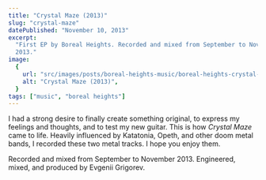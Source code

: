 ```yaml
---
title: "Crystal Maze (2013)"
slug: "crystal-maze"
datePublished: "November 10, 2013"
excerpt:
  "First EP by Boreal Heights. Recorded and mixed from September to November
  2013."
image:
  {
    url: "src/images/posts/boreal-heights-music/boreal-heights-crystal-maze.jpg",
    alt: "Crystal Maze (2013)",
  }
tags: ["music", "boreal heights"]
---
```



<EmbedImage src={albumCover} description="Artwork by Larm Rmah via Unsplash." />

I had a strong desire to finally create something original, to express my
feelings and thoughts, and to test my new guitar. This is how _Crystal Maze_
came to life. Heavily influenced by Katatonia, Opeth, and other doom metal
bands, I recorded these two metal tracks. I hope you enjoy them.

<EmbedSpotify src="https://open.spotify.com/embed/album/43HTMr4WfMoGYvIUdCA6Iu?utm_source=generator&theme=0" />

Recorded and mixed from September to November 2013. Engineered, mixed, and
produced by Evgenii Grigorev.
